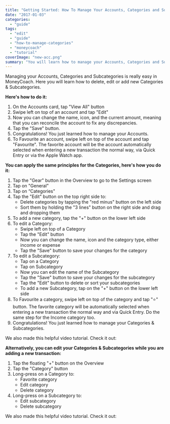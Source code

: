 ```yaml
---
title: "Getting Started: How To Manage Your Accounts, Categories and Subcategories"
date: "2017-01-03"
categories: 
  - "guide"
tags: 
  - "edit"
  - "guide"
  - "how-to-manage-categories"
  - "moneycoach"
  - "tutorial"
coverImage: "new-acc.png"
summary: "You will learn how to manage your Accounts, Categories and Subcategories."
---
```


Managing your Accounts, Categories and Subcategories is really easy in MoneyCoach. Here you will learn how to delete, edit or add new Categories & Subcategories.

**Here's how to do it:**

1. On the Accounts card, tap "View All" button
2. Swipe left on top of an account and tap "Edit"
3. Now you can change the name, icon, and the current amount, meaning that you can reconcile the account to fix any discrepancies.
4. Tap the "Save" button.
5. Congratulations! You just learned how to manage your Accounts.
6. To Favourite an account, swipe left on top of the account and tap "Favourite". The favorite account will be the account automatically selected when entering a new transaction the normal way, via Quick Entry or via the Apple Watch app.

**You can apply the same principles for the Categories, here's how you do it:**

1. Tap the "Gear" button in the Overview to go to the Settings screen
2. Tap on "General"
3. Tap on “Categories"
4. Tap the "Edit" button on the top right side to:
    - Delete categories by tapping the "red minus" button on the left side
    - Sort them by holding the "3 lines" button on the right side and drag and dropping them
5. To add a new category, tap the "+" button on the lower left side
6. To edit a Category:
    - Swipe left on top of a Category
    - Tap the "Edit" button
    - Now you can change the name, icon and the category type, either income or expense
    - Tap the "Save" button to save your changes for the category
7. To edit a Subcategory:
    - Tap on a Category
    - Tap on Subcategory
    - Now you can edit the name of the Subcategory
    - Tap the "Save" button to save your changes for the subcategory
    - Tap the "Edit" button to delete or sort your subcategories
    - To add a new Subcategory, tap on the "+" button on the lower left side
8. To Favourite a category, swipe left on top of the category and tap "⭐️" button. The favorite category will be automatically selected when entering a new transaction the normal way and via Quick Entry. Do the same step for the Income category too.
9. Congratulations! You just learned how to manage your Categories & Subcategories.

We also made this helpful video tutorial. Check it out:

<YouTube url="https://youtu.be/XICf3XKrbjQ" />

**Alternatively, you can edit your Categories & Subcategories while you are adding a new transaction:**

1. Tap the floating "+" button on the Overview
2. Tap the "Category" button
3. Long-press on a Category to:
    - Favorite category
    - Edit category
    - Delete category
4. Long-press on a Subcategory to:
    - Edit subcategory
    - Delete subcategory

We also made this helpful video tutorial. Check it out:

<YouTube url="https://youtu.be/3KQYQaYIAMk" />
